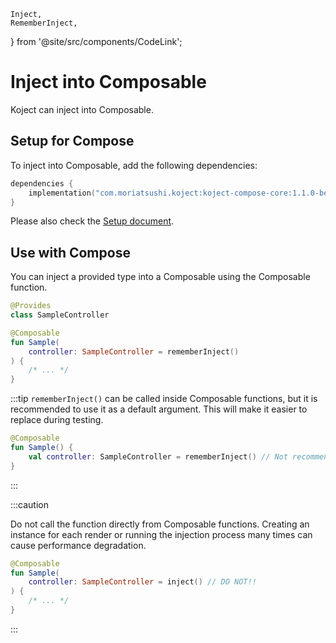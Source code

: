     Inject,
    RememberInject,
} from '@site/src/components/CodeLink';

# Inject into Composable
Koject can inject into Composable.

## Setup for Compose
To inject into Composable, add the following dependencies:

```kotlin
dependencies {
    implementation("com.moriatsushi.koject:koject-compose-core:1.1.0-beta02")
}
```

Please also check the [Setup document](/docs/setup).

## Use with Compose
You can inject a provided type into a Composable using the <RememberInject/> Composable function.

```kotlin
@Provides
class SampleController
```
```kotlin
@Composable
fun Sample(
    controller: SampleController = rememberInject()
) {
    /* ... */
}
```

:::tip
`rememberInject()` can be called inside Composable functions, but it is recommended to use it as a default argument. This will make it easier to replace during testing.

```kotlin
@Composable
fun Sample() {
    val controller: SampleController = rememberInject() // Not recommended
}
```
:::

:::caution

Do not call the <Inject/> function directly from Composable functions.
Creating an instance for each render or running the injection process many times can cause performance degradation.

```kotlin
@Composable
fun Sample(
    controller: SampleController = inject() // DO NOT!!
) {
    /* ... */
}
```
:::

